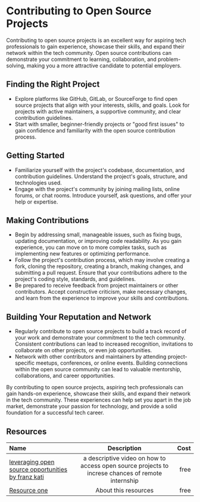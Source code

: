 # Contributing to Open Source Projects

Contributing to open source projects is an excellent way for aspiring tech professionals to gain experience, showcase their
skills, and expand their network within the tech community. Open source contributions can demonstrate your commitment to
learning, collaboration, and problem-solving, making you a more attractive candidate to potential employers.

## Finding the Right Project

- Explore platforms like GitHub, GitLab, or SourceForge to find open source projects that align with your interests, skills,
  and goals. Look for projects with active maintainers, a supportive community, and clear contribution guidelines.
- Start with smaller, beginner-friendly projects or "good first issues" to gain confidence and familiarity with the
  open source contribution process.

## Getting Started

- Familiarize yourself with the project's codebase, documentation, and contribution guidelines. Understand the project's
  goals, structure, and technologies used.
- Engage with the project's community by joining mailing lists, online forums, or chat rooms. Introduce yourself, ask
  questions, and offer your help or expertise.

## Making Contributions

- Begin by addressing small, manageable issues, such as fixing bugs, updating documentation, or improving code readability.
  As you gain experience, you can move on to more complex tasks, such as implementing new features or optimizing performance.
- Follow the project's contribution process, which may involve creating a fork, cloning the repository, creating a branch,
  making changes, and submitting a pull request. Ensure that your contributions adhere to the project's coding style,
  standards, and guidelines.
- Be prepared to receive feedback from project maintainers or other contributors. Accept constructive criticism, make
  necessary changes, and learn from the experience to improve your skills and contributions.

## Building Your Reputation and Network

- Regularly contribute to open source projects to build a track record of your work and demonstrate your commitment to the
  tech community. Consistent contributions can lead to increased recognition, invitations to collaborate on other projects,
  or even job opportunities.
- Network with other contributors and maintainers by attending project-specific meetups, conferences, or online events.
  Building connections within the open source community can lead to valuable mentorship, collaborations, and career
  opportunities.

By contributing to open source projects, aspiring tech professionals can gain hands-on experience, showcase their skills,
and expand their network in the tech community. These experiences can help set you apart in the job market, demonstrate
your passion for technology, and provide a solid foundation for a successful tech career.

## Resources

| Name   | Description | Cost |
| :----- | :----: | ----: |
| [leveraging open source opportunities by franz kati](https://www.loom.com/share/392020c03a334b9f850c39498b87cc0e?sid=a1f9642a-a918-409d-8c49-2d805c6b2c0e)    |  a descriptive video on how to access open source projects to increse chances of remote internship   |   free |
| [Resource one](https://example.com/)    |  About this resources   |   free |